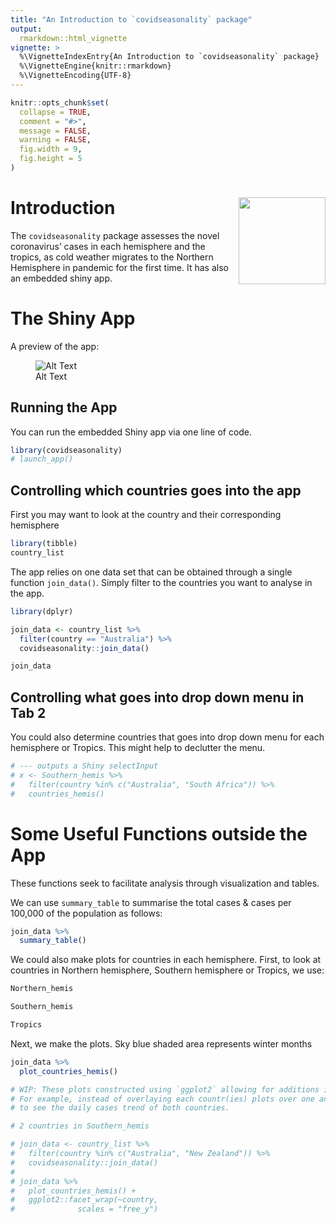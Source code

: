 ```yaml
---
title: "An Introduction to `covidseasonality` package"
output: 
  rmarkdown::html_vignette
vignette: >
  %\VignetteIndexEntry{An Introduction to `covidseasonality` package}
  %\VignetteEngine{knitr::rmarkdown}
  %\VignetteEncoding{UTF-8}
---
```


```r
knitr::opts_chunk$set(
  collapse = TRUE,
  comment = "#>",
  message = FALSE,
  warning = FALSE,
  fig.width = 9,
  fig.height = 5
)
```

# <img src='../man/figures/logo.png' align="right" height="139" />


# Introduction
The `covidseasonality` package assesses the novel coronavirus' cases in each hemisphere and the tropics, as cold weather migrates to the Northern Hemisphere in pandemic for the first time. It has also an embedded shiny app.


# The Shiny App
A preview of the app:

![Alt Text](../vignettes/shinyguide.gif)


## Running the App
You can run the embedded Shiny app via one line of code. 
```r
library(covidseasonality)
# launch_app()
```

## Controlling which countries goes into the app
First you may want to look at the country and their corresponding hemisphere
```r
library(tibble)
country_list
```

The app relies on one data set that can be obtained through a single function `join_data()`. Simply filter to the countries you want to analyse in the app.
```r
library(dplyr)

join_data <- country_list %>% 
  filter(country == "Australia") %>% 
  covidseasonality::join_data()

join_data
```

## Controlling what goes into drop down menu in Tab 2
You could also determine countries that goes into drop down menu for each hemisphere or Tropics. This might help to declutter the menu.
```r
# --- outputs a Shiny selectInput
# x <- Southern_hemis %>% 
#   filter(country %in% c("Australia", "South Africa")) %>% 
#   countries_hemis()
```


# Some Useful Functions outside the App
These functions seek to facilitate analysis through visualization and tables. 

We can use `summary_table` to summarise the total cases & cases per 100,000 of the population as follows:
```r
join_data %>% 
  summary_table()
```


We could also make plots for countries in each hemisphere. First, to look at countries in Northern hemisphere, Southern hemisphere or Tropics, we use:
```r
Northern_hemis

Southern_hemis

Tropics
```

Next, we make the plots. Sky blue shaded area represents winter months
```r
join_data %>% 
  plot_countries_hemis()
```


```r
# WIP: These plots constructed using `ggplot2` allowing for additions if desired. 
# For example, instead of overlaying each countr(ies) plots over one another we could `facet` 
# to see the daily cases trend of both countries.

# 2 countries in Southern_hemis

# join_data <- country_list %>% 
#   filter(country %in% c("Australia", "New Zealand")) %>% 
#   covidseasonality::join_data()
# 
# join_data %>% 
#   plot_countries_hemis() +
#   ggplot2::facet_wrap(~country,
#              scales = "free_y")
```

